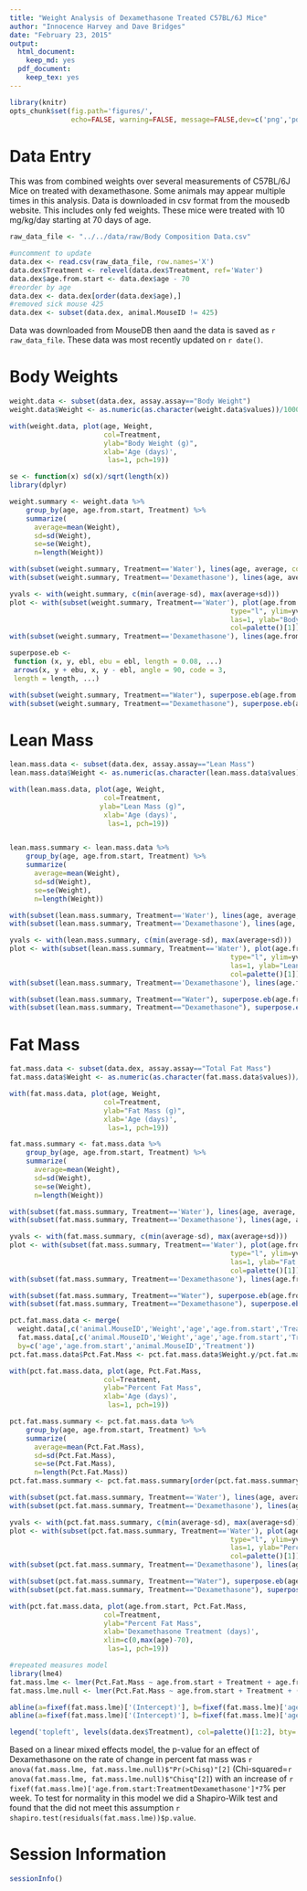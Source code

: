 ```yaml
---
title: "Weight Analysis of Dexamethasone Treated C57BL/6J Mice"
author: "Innocence Harvey and Dave Bridges"
date: "February 23, 2015"
output:
  html_document:
    keep_md: yes
  pdf_document:
    keep_tex: yes
---
```


```r
library(knitr)
opts_chunk$set(fig.path='figures/',
               echo=FALSE, warning=FALSE, message=FALSE,dev=c('png','pdf'))
```

# Data Entry
This was from combined weights over several measurements of C57BL/6J Mice on treated with dexamethasone.  Some animals may appear multiple times in this analysis.  Data is downloaded in csv format from the mousedb website.  This includes only fed weights.  These mice were treated with 10 mg/kg/day starting at 70 days of age.

```r
raw_data_file <- "../../data/raw/Body Composition Data.csv"

#uncomment to update
data.dex <- read.csv(raw_data_file, row.names='X')
data.dex$Treatment <- relevel(data.dex$Treatment, ref='Water')
data.dex$age.from.start <- data.dex$age - 70
#reorder by age
data.dex <- data.dex[order(data.dex$age),]
#removed sick mouse 425
data.dex <- subset(data.dex, animal.MouseID != 425)
```

Data was downloaded from MouseDB then aand the data is saved as `r raw_data_file`.  These data  was most recently updated on `r date()`.

# Body Weights

```r
weight.data <- subset(data.dex, assay.assay=="Body Weight")
weight.data$Weight <- as.numeric(as.character(weight.data$values))/1000 #in g

with(weight.data, plot(age, Weight,
                       col=Treatment,
                       ylab="Body Weight (g)",
                       xlab='Age (days)',
                        las=1, pch=19))

se <- function(x) sd(x)/sqrt(length(x))
library(dplyr)

weight.summary <- weight.data %>%
    group_by(age, age.from.start, Treatment) %>%
    summarize(
      average=mean(Weight), 
      sd=sd(Weight), 
      se=se(Weight), 
      n=length(Weight))

with(subset(weight.summary, Treatment=='Water'), lines(age, average, col=palette()[1]))
with(subset(weight.summary, Treatment=='Dexamethasone'), lines(age, average, col=palette()[2]))

yvals <- with(weight.summary, c(min(average-sd), max(average+sd)))
plot <- with(subset(weight.summary, Treatment=='Water'), plot(age.from.start,average, 
                                                      type="l", ylim=yvals, xlim=c(0,77),
                                                      las=1, ylab="Body Weight (g)", xlab="Dexamethasone Treatment (d)",
                                                      col=palette()[1]))
with(subset(weight.summary, Treatment=='Dexamethasone'), lines(age.from.start,average, col=palette()[2]))

superpose.eb <- 
 function (x, y, ebl, ebu = ebl, length = 0.08, ...) 
 arrows(x, y + ebu, x, y - ebl, angle = 90, code = 3, 
 length = length, ...)

with(subset(weight.summary, Treatment=="Water"), superpose.eb(age.from.start,average,se,col=palette()[1]))
with(subset(weight.summary, Treatment=="Dexamethasone"), superpose.eb(age.from.start,average,se,col=palette()[2]))
```

# Lean Mass

```r
lean.mass.data <- subset(data.dex, assay.assay=="Lean Mass")
lean.mass.data$Weight <- as.numeric(as.character(lean.mass.data$values))/1000 #in g

with(lean.mass.data, plot(age, Weight,
                       col=Treatment,
                      ylab="Lean Mass (g)",
                       xlab='Age (days)',
                        las=1, pch=19))


lean.mass.summary <- lean.mass.data %>%
    group_by(age, age.from.start, Treatment) %>%
    summarize(
      average=mean(Weight), 
      sd=sd(Weight), 
      se=se(Weight), 
      n=length(Weight))

with(subset(lean.mass.summary, Treatment=='Water'), lines(age, average, col=palette()[1]))
with(subset(lean.mass.summary, Treatment=='Dexamethasone'), lines(age, average, col=palette()[2]))

yvals <- with(lean.mass.summary, c(min(average-sd), max(average+sd)))
plot <- with(subset(lean.mass.summary, Treatment=='Water'), plot(age.from.start,average, 
                                                      type="l", ylim=yvals, xlim=c(0,77),
                                                      las=1, ylab="Lean Mass (g)", xlab="Dexamethasone Treatment (d)",
                                                      col=palette()[1]))
with(subset(lean.mass.summary, Treatment=='Dexamethasone'), lines(age.from.start,average, col=palette()[2]))

with(subset(lean.mass.summary, Treatment=="Water"), superpose.eb(age.from.start,average,se,col=palette()[1]))
with(subset(lean.mass.summary, Treatment=="Dexamethasone"), superpose.eb(age.from.start,average,se,col=palette()[2]))
```

# Fat Mass

```r
fat.mass.data <- subset(data.dex, assay.assay=="Total Fat Mass")
fat.mass.data$Weight <- as.numeric(as.character(fat.mass.data$values))/1000 #in g

with(fat.mass.data, plot(age, Weight,
                       col=Treatment,
                       ylab="Fat Mass (g)",
                       xlab='Age (days)',
                        las=1, pch=19))

fat.mass.summary <- fat.mass.data %>%
    group_by(age, age.from.start, Treatment) %>%
    summarize(
      average=mean(Weight), 
      sd=sd(Weight), 
      se=se(Weight), 
      n=length(Weight))

with(subset(fat.mass.summary, Treatment=='Water'), lines(age, average, col=palette()[1]))
with(subset(fat.mass.summary, Treatment=='Dexamethasone'), lines(age, average, col=palette()[2]))

yvals <- with(fat.mass.summary, c(min(average-sd), max(average+sd)))
plot <- with(subset(fat.mass.summary, Treatment=='Water'), plot(age.from.start,average, 
                                                      type="l", ylim=yvals, xlim=c(0,77),
                                                      las=1, ylab="Fat Mass (g)", xlab="Dexamethasone Treatment (d)",
                                                      col=palette()[1]))
with(subset(fat.mass.summary, Treatment=='Dexamethasone'), lines(age.from.start,average, col=palette()[2]))

with(subset(fat.mass.summary, Treatment=="Water"), superpose.eb(age.from.start,average,se,col=palette()[1]))
with(subset(fat.mass.summary, Treatment=="Dexamethasone"), superpose.eb(age.from.start,average,se,col=palette()[2]))
```

```r
pct.fat.mass.data <- merge(
  weight.data[,c('animal.MouseID','Weight','age','age.from.start','Treatment')], 
  fat.mass.data[,c('animal.MouseID','Weight','age','age.from.start','Treatment')],
  by=c('age','age.from.start','animal.MouseID','Treatment'))
pct.fat.mass.data$Pct.Fat.Mass <- pct.fat.mass.data$Weight.y/pct.fat.mass.data$Weight.x*100

with(pct.fat.mass.data, plot(age, Pct.Fat.Mass,
                       col=Treatment,
                       ylab="Percent Fat Mass",
                       xlab='Age (days)',
                        las=1, pch=19))

pct.fat.mass.summary <- pct.fat.mass.data %>%
    group_by(age, age.from.start, Treatment) %>%
    summarize(
      average=mean(Pct.Fat.Mass), 
      sd=sd(Pct.Fat.Mass), 
      se=se(Pct.Fat.Mass), 
      n=length(Pct.Fat.Mass))
pct.fat.mass.summary <- pct.fat.mass.summary[order(pct.fat.mass.summary$age),]

with(subset(pct.fat.mass.summary, Treatment=='Water'), lines(age, average, col=palette()[1]))
with(subset(pct.fat.mass.summary, Treatment=='Dexamethasone'), lines(age, average, col=palette()[2]))

yvals <- with(pct.fat.mass.summary, c(min(average-sd), max(average+sd)))
plot <- with(subset(pct.fat.mass.summary, Treatment=='Water'), plot(age.from.start,average, 
                                                      type="l", ylim=yvals, xlim=c(0,77),
                                                      las=1, ylab="Percent Fat Mass", xlab="Dexamethasone Treatment (d)",
                                                      col=palette()[1]))
with(subset(pct.fat.mass.summary, Treatment=='Dexamethasone'), lines(age.from.start,average, col=palette()[2]))

with(subset(pct.fat.mass.summary, Treatment=="Water"), superpose.eb(age.from.start,average,se,col=palette()[1]))
with(subset(pct.fat.mass.summary, Treatment=="Dexamethasone"), superpose.eb(age.from.start,average,se,col=palette()[2]))
```

```r
with(pct.fat.mass.data, plot(age.from.start, Pct.Fat.Mass,
                       col=Treatment,
                       ylab="Percent Fat Mass",
                       xlab='Dexamethasone Treatment (days)',
                       xlim=c(0,max(age)-70),
                        las=1, pch=19))

#repeated measures model
library(lme4)
fat.mass.lme <- lmer(Pct.Fat.Mass ~ age.from.start + Treatment + age.from.start:Treatment + (1|animal.MouseID), data=subset(pct.fat.mass.data, age>69))
fat.mass.lme.null <- lmer(Pct.Fat.Mass ~ age.from.start + Treatment + (1|animal.MouseID), data=subset(pct.fat.mass.data, age>69))

abline(a=fixef(fat.mass.lme)['(Intercept)'], b=fixef(fat.mass.lme)['age.from.start'], col=palette()[1])
abline(a=fixef(fat.mass.lme)['(Intercept)'], b=fixef(fat.mass.lme)['age.from.start']+fixef(fat.mass.lme)['age.from.start:TreatmentDexamethasone'], col=palette()[2])

legend('topleft', levels(data.dex$Treatment), col=palette()[1:2], bty='n', pch=19, lty=1)
```

Based on a linear mixed effects model, the p-value for an effect of Dexamethasone on the rate of change in percent fat mass was `r anova(fat.mass.lme, fat.mass.lme.null)$"Pr(>Chisq)"[2]` (Chi-squared=`r anova(fat.mass.lme, fat.mass.lme.null)$"Chisq"[2]`) with an increase of `r fixef(fat.mass.lme)['age.from.start:TreatmentDexamethasone']*7`\% per week.  To test for normality in this model we did a Shapiro-Wilk test and found that the did not meet this assumption `r shapiro.test(residuals(fat.mass.lme))$p.value`.

# Session Information
```r
sessionInfo()
```